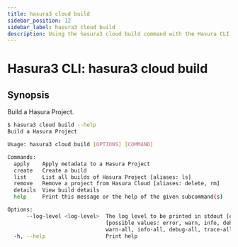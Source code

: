 ```yaml
---
title: hasura3 cloud build
sidebar_position: 12
sidebar_label: hasura3 cloud build
description: Using the hasura3 cloud build command with the Hasura CLI
---
```


# Hasura3 CLI: hasura3 cloud build 

## Synopsis
Build a Hasura Project.

```bash
$ hasura3 cloud build --help
Build a Hasura Project

Usage: hasura3 cloud build [OPTIONS] [COMMAND]

Commands:
  apply    Apply metadata to a Hasura Project
  create   Create a build
  list     List all builds of Hasura Project [aliases: ls]
  remove   Remove a project from Hasura Cloud [aliases: delete, rm]
  details  View build details
  help     Print this message or the help of the given subcommand(s)

Options:
      --log-level <log-level>  The log level to be printed in stdout [env: HASURA_CLI_LOG_LEVEL=]
                               [possible values: error, warn, info, debug, trace, error-all,
                               warn-all, info-all, debug-all, trace-all]
  -h, --help                   Print help
```

